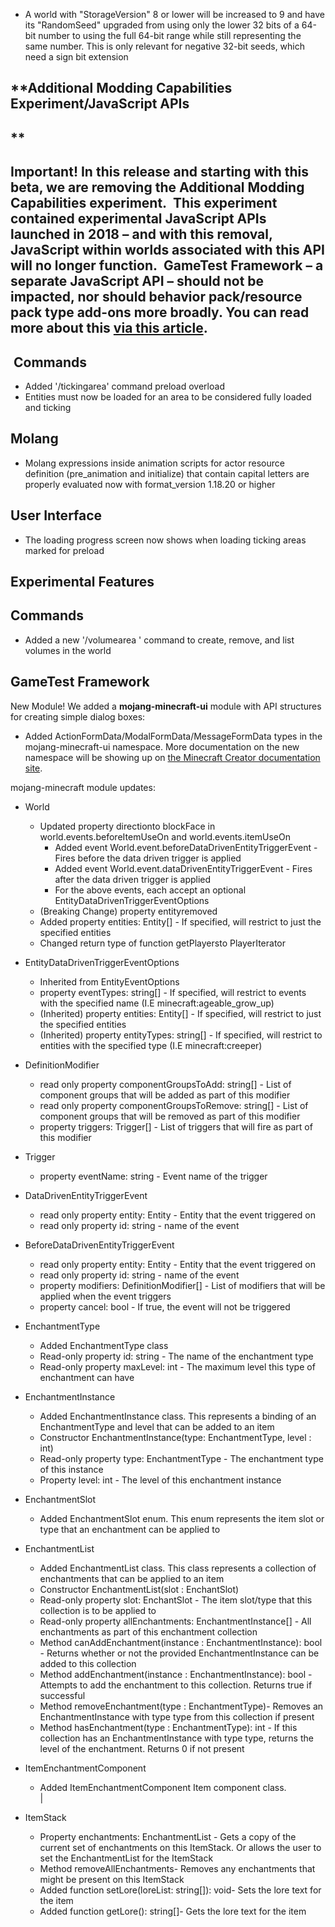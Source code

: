 



-   A world with "StorageVersion" 8 or lower will be increased to 9 and have its "RandomSeed" upgraded from using only the lower 32 bits of a 64-bit number to using the full 64-bit range while still representing the same number. This is only relevant for negative 32-bit seeds, which need a sign bit extension

## **Additional Modding Capabilities Experiment/JavaScript APIs  
## **

## **Important!** In this release and starting with this beta, we are removing the Additional Modding Capabilities experiment.  This experiment contained experimental JavaScript APIs launched in 2018 – and with this removal, JavaScript within worlds associated with this API will no longer function.  GameTest Framework – a separate JavaScript API – should not be impacted, nor should behavior pack/resource pack type add-ons more broadly. You can read more about this [via this article](https://aka.ms/mcamc).

##  **Commands**

-   Added '/tickingarea' command preload overload
-   Entities must now be loaded for an area to be considered fully loaded and ticking

## **Molang**

-   Molang expressions inside animation scripts for actor resource definition (pre\_animation and initialize) that contain capital letters are properly evaluated now with format\_version 1.18.20 or higher

## **User Interface**

-   The loading progress screen now shows when loading ticking areas marked for preload




<h2 className="experimental_divider">Experimental Features</h2>




## **Commands**

-   Added a new '/volumearea ' command to create, remove, and list volumes in the world

## **GameTest Framework**

New Module! We added a **mojang-minecraft-ui** module with API structures for creating simple dialog boxes:

-   Added ActionFormData/ModalFormData/MessageFormData types in the mojang-minecraft-ui namespace. More documentation on the new namespace will be showing up on [the Minecraft Creator documentation site](https://aka.ms/buildwithminecraft).

mojang-minecraft module updates:

-   World
    -   Updated property directionto blockFace in world.events.beforeItemUseOn and world.events.itemUseOn
        -   Added event World.event.beforeDataDrivenEntityTriggerEvent - Fires before the data driven trigger is applied
        -   Added event World.event.dataDrivenEntityTriggerEvent - Fires after the data driven trigger is applied
        -   For the above events, each accept an optional EntityDataDrivenTriggerEventOptions
    -   (Breaking Change) property entityremoved
    -   Added property entities: Entity\[\] - If specified, will restrict to just the specified entities
    -   Changed return type of function getPlayersto PlayerIterator  
          
        
-   EntityDataDrivenTriggerEventOptions
    -   Inherited from EntityEventOptions
    -   property eventTypes: string\[\] - If specified, will restrict to events with the specified name (I.E minecraft:ageable\_grow\_up)
    -   (Inherited) property entities: Entity\[\] - If specified, will restrict to just the specified entities
    -   (Inherited) property entityTypes: string\[\] - If specified, will restrict to entities with the specified type (I.E minecraft:creeper)  
          
        
-   DefinitionModifier
    -   read only property componentGroupsToAdd: string\[\] - List of component groups that will be added as part of this modifier
    -   read only property componentGroupsToRemove: string\[\] - List of component groups that will be removed as part of this modifier
    -   property triggers: Trigger\[\] - List of triggers that will fire as part of this modifier  
          
        
-   Trigger
    -   property eventName: string - Event name of the trigger  
          
        
-   DataDrivenEntityTriggerEvent
    -   read only property entity: Entity - Entity that the event triggered on
    -   read only property id: string - name of the event  
          
        
-   BeforeDataDrivenEntityTriggerEvent
    -   read only property entity: Entity - Entity that the event triggered on
    -   read only property id: string - name of the event
    -   property modifiers: DefinitionModifier\[\] - List of modifiers that will be applied when the event triggers
    -   property cancel: bool - If true, the event will not be triggered  
          
        
-   EnchantmentType
    -   Added EnchantmentType class
    -   Read-only property id: string - The name of the enchantment type
    -   Read-only property maxLevel: int - The maximum level this type of enchantment can have  
          
        
-   EnchantmentInstance
    -   Added EnchantmentInstance class. This represents a binding of an EnchantmentType and level that can be added to an item
    -   Constructor EnchantmentInstance(type: EnchantmentType, level : int)
    -   Read-only property type: EnchantmentType - The enchantment type of this instance
    -   Property level: int - The level of this enchantment instance  
          
        
-   EnchantmentSlot
    -   Added EnchantmentSlot enum. This enum represents the item slot or type that an enchantment can be applied to  
          
        
-   EnchantmentList
    -   Added EnchantmentList class. This class represents a collection of enchantments that can be applied to an item
    -   Constructor EnchantmentList(slot : EnchantSlot)
    -   Read-only property slot: EnchantSlot - The item slot/type that this collection is to be applied to
    -   Read-only property allEnchantments: EnchantmentInstance\[\] - All enchantments as part of this enchantment collection
    -   Method canAddEnchantment(instance : EnchantmentInstance): bool - Returns whether or not the provided EnchantmentInstance can be added to this collection
    -   Method addEnchantment(instance : EnchantmentInstance): bool - Attempts to add the enchantment to this collection. Returns true if successful
    -   Method removeEnchantment(type : EnchantmentType)- Removes an EnchantmentInstance with type type from this collection if present
    -   Method hasEnchantment(type : EnchantmentType): int - If this collection has an EnchantmentInstance with type type, returns the level of the enchantment. Returns 0 if not present  
          
        
-   ItemEnchantmentComponent
    -   Added ItemEnchantmentComponent Item component class.  
        |
-   ItemStack
    -   Property enchantments: EnchantmentList - Gets a copy of the current set of enchantments on this ItemStack. Or allows the user to set the EnchantmentList for the ItemStack
    -   Method removeAllEnchantments- Removes any enchantments that might be present on this ItemStack
    -   Added function setLore(loreList: string\[\]): void- Sets the lore text for the item
    -   Added function getLore(): string\[\]- Gets the lore text for the item